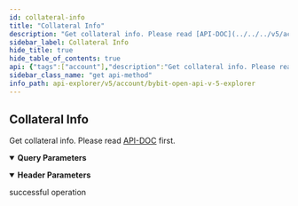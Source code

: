 ```yaml
---
id: collateral-info
title: "Collateral Info"
description: "Get collateral info. Please read [API-DOC](../../../v5/account/collateral-info#) first."
sidebar_label: Collateral Info
hide_title: true
hide_table_of_contents: true
api: {"tags":["account"],"description":"Get collateral info. Please read [API-DOC](../../../v5/account/collateral-info#) first.","operationId":"collateral-info","parameters":[{"name":"apiKey","in":"header","description":"If not input, the default one will be used","required":false,"schema":{"type":"string"}},{"name":"secret","in":"header","description":"If not input, the default one will be used","required":false,"schema":{"type":"string"}},{"name":"currency","in":"query","description":"Collateral asset","required":false,"schema":{"type":"string"}}],"responses":{"200":{"description":"successful operation"}},"method":"get","path":"/v5/account/collateral-info","servers":[{"url":"https://api-testnet.bybit.com","description":"Testnet server"}],"info":{"description":"Collection of v5 Restul API\n","version":"3.0.0","title":"Bybit Open API v5 explorer"},"postman":{"name":"Collateral Info","description":{"content":"Get collateral info. Please read [API-DOC](../../../v5/account/collateral-info#) first.","type":"text/plain"},"url":{"path":["v5","account","collateral-info"],"host":["{{baseUrl}}"],"query":[{"disabled":false,"description":{"content":"Collateral asset","type":"text/plain"},"key":"currency","value":""}],"variable":[]},"header":[{"disabled":false,"description":{"content":"If not input, the default one will be used","type":"text/plain"},"key":"apiKey","value":""},{"disabled":false,"description":{"content":"If not input, the default one will be used","type":"text/plain"},"key":"secret","value":""}],"method":"GET"}}
sidebar_class_name: "get api-method"
info_path: api-explorer/v5/account/bybit-open-api-v-5-explorer
---
```



## Collateral Info



Get collateral info. Please read [API-DOC](../../../v5/account/collateral-info#) first.

<details style={{"marginBottom":"1rem"}} data-collapsed={false} open={true}><summary style={{}}><strong>Query Parameters</strong></summary><div><ul><ParamsItem className={"paramsItem"} param={{"name":"currency","in":"query","description":"Collateral asset","required":false,"schema":{"type":"string"}}}></ParamsItem></ul></div></details><details style={{"marginBottom":"1rem"}} data-collapsed={false} open={true}><summary style={{}}><strong>Header Parameters</strong></summary><div><ul><ParamsItem className={"paramsItem"} param={{"name":"apiKey","in":"header","description":"If not input, the default one will be used","required":false,"schema":{"type":"string"}}}></ParamsItem><ParamsItem className={"paramsItem"} param={{"name":"secret","in":"header","description":"If not input, the default one will be used","required":false,"schema":{"type":"string"}}}></ParamsItem></ul></div></details><div><ApiTabs><TabItem label={"200"} value={"200"}><div>

successful operation

</div><div></div></TabItem></ApiTabs></div>
      